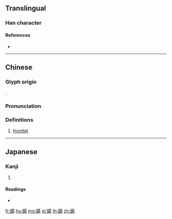 {{character info/new}}
{{also|钖}}
==Translingual==

===Han character===
{{Han char|rn=167|rad=金|as=09|sn=17|four=86127|canj=CAMH}}

====References====
* {{Han ref|kx=1314.080|dkj=40624|dj=1814.250|hdz=64230.100|uh=935A|ud=37722|bh=C1ED|bd=49645}}

----

==Chinese==
{{zh-forms|s=钖}}

===Glyph origin===
{{Han etym}}
{{Han compound|金|昜|c1=s|c2=p|t1=metal|ls=psc}}.

===Pronunciation===
{{zh-pron
|m=yáng
|c=joeng4
|mc=y
|oc=y
|cat=n
}}

===Definitions===
{{zh-hanzi}}

# [[frontlet]]

----

==Japanese==

===Kanji===
{{ja-kanji|grade=|rs=金09}}

# {{defn|lang=ja|sort=金09}}

====Readings====
* {{ja-readings|on=[[よう]] (yō)|kun=[[おもがい]] (omogai)|nanori=}}

[[fr:鍚]]
[[hu:鍚]]
[[mg:鍚]]
[[pl:鍚]]
[[th:鍚]]
[[zh:鍚]]